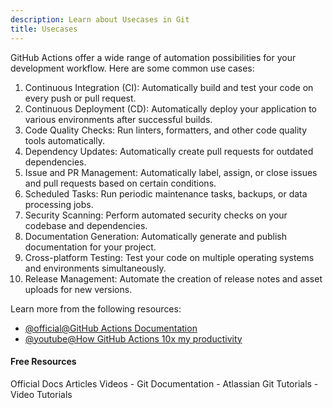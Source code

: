 ```yaml
---
description: Learn about Usecases in Git
title: Usecases
---
```


GitHub Actions offer a wide range of automation possibilities for your development workflow. Here are some common use cases:

1. Continuous Integration (CI): Automatically build and test your code on every push or pull request.
2. Continuous Deployment (CD): Automatically deploy your application to various environments after successful builds.
3. Code Quality Checks: Run linters, formatters, and other code quality tools automatically.
4. Dependency Updates: Automatically create pull requests for outdated dependencies.
5. Issue and PR Management: Automatically label, assign, or close issues and pull requests based on certain conditions.
6. Scheduled Tasks: Run periodic maintenance tasks, backups, or data processing jobs.
7. Security Scanning: Perform automated security checks on your codebase and dependencies.
8. Documentation Generation: Automatically generate and publish documentation for your project.
9. Cross-platform Testing: Test your code on multiple operating systems and environments simultaneously.
10. Release Management: Automate the creation of release notes and asset uploads for new versions.

Learn more from the following resources:

- [@official@GitHub Actions Documentation](https://docs.github.com/en/actions)
- [@youtube@How GitHub Actions 10x my productivity](https://www.youtube.com/watch?v=yfBtjLxn_6k)

#### Free Resources

<Tabs defaultValue="official">
<TabsList>
<TabsTrigger value="official">Official Docs</TabsTrigger>
<TabsTrigger value="article">Articles</TabsTrigger>
<TabsTrigger value="video">Videos</TabsTrigger>
</TabsList>

<TabsContent value="official">
- <Link href="https://git-scm.com/docs">Git Documentation</Link>
</TabsContent>
<TabsContent value="article">
- <Link href="https://www.atlassian.com/git/tutorials">Atlassian Git Tutorials</Link>
</TabsContent>
<TabsContent value="video">
- <Link href="https://www.youtube.com/results?search_query=git+usecases+tutorial">Video Tutorials</Link>
</TabsContent>
</Tabs>
